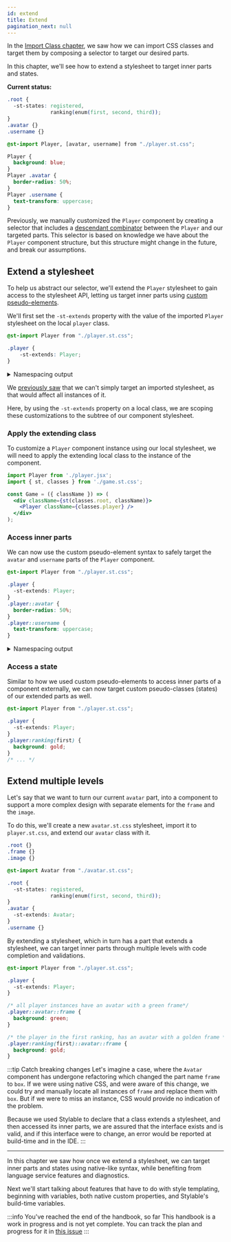 ```yaml
---
id: extend
title: Extend
pagination_next: null
---
```



In the [Import Class chapter](./import.mdx), we saw how we can import CSS classes and target them by composing a selector to target our desired parts.

In this chapter, we'll see how to extend a stylesheet to target inner parts and states.

**Current status:**

<!-- prettier-ignore-start -->
```css title="player.st.css"
.root {
  -st-states: registered,
              ranking(enum(first, second, third));
}
.avatar {}
.username {}
```

```css title="game.st.css"
@st-import Player, [avatar, username] from "./player.st.css";

Player {
  background: blue;
}
Player .avatar {
  border-radius: 50%;
}
Player .username {
  text-transform: uppercase;
}
```
<!-- prettier-ignore-end -->

Previously, we manually customized the `Player` component by creating a selector that includes a [descendant combinator](https://developer.mozilla.org/en-US/docs/Web/CSS/Descendant_combinator) between the `Player` and our targeted parts. This selector is based on knowledge we have about the `Player` component structure, but this structure might change in the future, and break our assumptions.

## Extend a stylesheet

To help us abstract our selector, we'll extend the `Player` stylesheet to gain access to the stylesheet API, letting us target inner parts using [custom pseudo-elements](../../references/pseudo-elements.md).

We'll first set the `-st-extends` property with the value of the imported `Player` stylesheet on the local `player` class.

<!-- prettier-ignore-start -->
```css title="game.st.css"
@st-import Player from "./player.st.css";

.player {
    -st-extends: Player;
}
```

<details>
  <summary>Namespacing output</summary>
  <CodeBlock title="game.st.css" language="css">
    {`@st-import Player from "./player.st.css";
  
/* customizing class, local namespace */
.game__player {
    -st-extends: Player;
}`}
  </CodeBlock>
</details>

<!-- prettier-ignore-end -->

We [previously saw](./import.mdx#stylesheet-root-selector) that we can't simply target an imported stylesheet, as that would affect all instances of it.

Here, by using the `-st-extends` property on a local class, we are scoping these customizations to the subtree of our component stylesheet.

### Apply the extending class

To customize a `Player` component instance using our local stylesheet, we will need to apply the extending local class to the instance of the component.

```jsx
import Player from './player.jsx';
import { st, classes } from './game.st.css';

const Game = ({ className }) => (
  <div className={st(classes.root, className)}>
    <Player className={classes.player} />
  </div>
);
```

### Access inner parts

We can now use the custom pseudo-element syntax to safely target the `avatar` and `username` parts of the `Player` component.

<!-- prettier-ignore-start -->
```css title="game.st.css"
@st-import Player from "./player.st.css";

.player {
  -st-extends: Player;
}
.player::avatar {
  border-radius: 50%;
}
.player::username {
  text-transform: uppercase;
}
```

<details>
  <summary>Namespacing output</summary>
  <CodeBlock title="game.st.css" language="css">
    {`@st-import Player from "./player.st.css";
  
.game__player {
  -st-extends: Player;
}
.game__player .player__avatar {
  border-radius: 50%;
}
.game__player .player__username {
  text-transform: uppercase;
}`}
  </CodeBlock>
</details>

<!-- prettier-ignore-end -->

### Access a state

Similar to how we used custom pseudo-elements to access inner parts of a component externally, we can now target custom pseudo-classes (states) of our extended parts as well.

<!-- prettier-ignore-start -->
```css title="game.st.css"
@st-import Player from "./player.st.css";

.player {
  -st-extends: Player;
}
.player:ranking(first) {
  background: gold;
}
/* ... */
```
<!-- prettier-ignore-end -->

## Extend multiple levels

Let's say that we want to turn our current `avatar` part, into a component to support a more complex design with separate elements for the `frame` and the `image`.

To do this, we'll create a new `avatar.st.css` stylesheet, import it to `player.st.css`, and extend our `avatar` class with it.

<!-- prettier-ignore-start -->
```css title="avatar.st.css"
.root {}
.frame {}
.image {}
```

```css title="player.st.css"
@st-import Avatar from "./avatar.st.css";

.root {
  -st-states: registered, 
              ranking(enum(first, second, third));
}
.avatar {
  -st-extends: Avatar;
}
.username {}
```

By extending a stylesheet, which in turn has a part that extends a stylesheet, we can target inner parts through multiple levels with code completion and validations.

```css title="game.st.css"
@st-import Player from "./player.st.css";

.player {
  -st-extends: Player;
}

/* all player instances have an avatar with a green frame*/
.player::avatar::frame {
  background: green;
}

/* the player in the first ranking, has an avatar with a golden frame */
.player:ranking(first)::avatar::frame {
  background: gold;
}
```
<!-- prettier-ignore-end -->

:::tip Catch breaking changes
Let's imagine a case, where the `Avatar` component has undergone refactoring which changed the part name `frame` to `box`. If we were using native CSS, and were aware of this change, we could try and manually locate all instances of `frame` and replace them with `box`. But if we were to miss an instance, CSS would provide no indication of the problem.

Because we used Stylable to declare that a class extends a stylesheet, and then accessed its inner parts, we are assured that the interface exists and is valid, and if this interface were to change, an error would be reported at build-time and in the IDE.
:::

---

In this chapter we saw how once we extend a stylesheet, we can target inner parts and states using native-like syntax, while benefiting from language service features and diagnostics.

Next we'll start talking about features that have to do with style templating, beginning with variables, both native custom properties, and Stylable's build-time variables.

:::info You've reached the end of the handbook, so far
This handbook is a work in progress and is not yet complete. You can track the plan and progress for it in [this issue](https://github.com/wixplosives/stylable.io/issues/39)
:::
